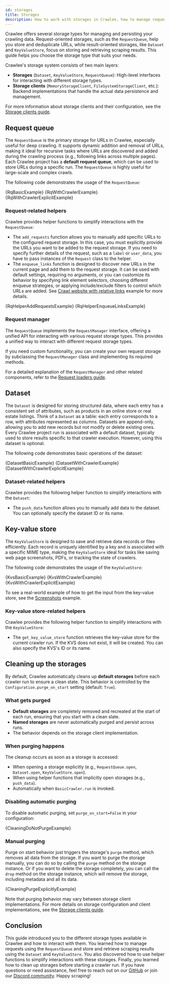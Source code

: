 ```yaml
---
id: storages
title: Storages
description: How to work with storages in Crawlee, how to manage requests and how to store and retrieve scraping results.
---
```







Crawlee offers several storage types for managing and persisting your crawling data. Request-oriented storages, such as the <ApiLink to="class/RequestQueue">`RequestQueue`</ApiLink>, help you store and deduplicate URLs, while result-oriented storages, like <ApiLink to="class/Dataset">`Dataset`</ApiLink> and <ApiLink to="class/KeyValueStore">`KeyValueStore`</ApiLink>, focus on storing and retrieving scraping results. This guide helps you choose the storage type that suits your needs.

Crawlee's storage system consists of two main layers:
- **Storages** (<ApiLink to="class/Dataset">`Dataset`</ApiLink>, <ApiLink to="class/KeyValueStore">`KeyValueStore`</ApiLink>, <ApiLink to="class/RequestQueue">`RequestQueue`</ApiLink>): High-level interfaces for interacting with different storage types.
- **Storage clients** (<ApiLink to="class/MemoryStorageClient">`MemoryStorageClient`</ApiLink>, <ApiLink to="class/FileSystemStorageClient">`FileSystemStorageClient`</ApiLink>, etc.): Backend implementations that handle the actual data persistence and management.

For more information about storage clients and their configuration, see the [Storage clients guide](./storage-clients).

## Request queue

The <ApiLink to="class/RequestQueue">`RequestQueue`</ApiLink> is the primary storage for URLs in Crawlee, especially useful for deep crawling. It supports dynamic addition and removal of URLs, making it ideal for recursive tasks where URLs are discovered and added during the crawling process (e.g., following links across multiple pages). Each Crawlee project has a **default request queue**, which can be used to store URLs during a specific run. The <ApiLink to="class/RequestQueue">`RequestQueue`</ApiLink> is highly useful for large-scale and complex crawls.

The following code demonstrates the usage of the <ApiLink to="class/RequestQueue">`RequestQueue`</ApiLink>:

<Tabs groupId="request_queue">
    <TabItem value="request_queue_basic_example" label="Basic usage" default>
        <RunnableCodeBlock className="language-python" language="python">
            {RqBasicExample}
        </RunnableCodeBlock>
    </TabItem>
    <TabItem value="request_queue_with_crawler" label="Usage with Crawler">
        <RunnableCodeBlock className="language-python" language="python">
            {RqWithCrawlerExample}
        </RunnableCodeBlock>
    </TabItem>
    <TabItem value="request_queue_with_crawler_explicit" label="Explicit usage with Crawler" default>
        <RunnableCodeBlock className="language-python" language="python">
            {RqWithCrawlerExplicitExample}
        </RunnableCodeBlock>
    </TabItem>
</Tabs>

### Request-related helpers

Crawlee provides helper functions to simplify interactions with the <ApiLink to="class/RequestQueue">`RequestQueue`</ApiLink>:

- The <ApiLink to="class/AddRequestsFunction">`add_requests`</ApiLink> function allows you to manually add specific URLs to the configured request storage. In this case, you must explicitly provide the URLs you want to be added to the request storage. If you need to specify further details of the request, such as a `label` or `user_data`, you have to pass instances of the <ApiLink to="class/Request">`Request`</ApiLink> class to the helper.
- The <ApiLink to="class/EnqueueLinksFunction">`enqueue_links`</ApiLink> function is designed to discover new URLs in the current page and add them to the request storage. It can be used with default settings, requiring no arguments, or you can customize its behavior by specifying link element selectors, choosing different enqueue strategies, or applying include/exclude filters to control which URLs are added. See [Crawl website with relative links](../examples/crawl-website-with-relative-links) example for more details.

<Tabs groupId="request_helpers">
    <TabItem value="request_helper_add_requests" label="Add requests" default>
        <RunnableCodeBlock className="language-python" language="python">
            {RqHelperAddRequestsExample}
        </RunnableCodeBlock>
    </TabItem>
    <TabItem value="request_helper_enqueue_links" label="Enqueue links">
        <RunnableCodeBlock className="language-python" language="python">
            {RqHelperEnqueueLinksExample}
        </RunnableCodeBlock>
    </TabItem>
</Tabs>

### Request manager

The <ApiLink to="class/RequestQueue">`RequestQueue`</ApiLink> implements the <ApiLink to="class/RequestManager">`RequestManager`</ApiLink> interface, offering a unified API for interacting with various request storage types. This provides a unified way to interact with different request storage types.

If you need custom functionality, you can create your own request storage by subclassing the <ApiLink to="class/RequestManager">`RequestManager`</ApiLink> class and implementing its required methods.

For a detailed explanation of the <ApiLink to="class/RequestManager">`RequestManager`</ApiLink> and other related components, refer to the [Request loaders guide](https://crawlee.dev/python/docs/guides/request-loaders).

## Dataset

The <ApiLink to="class/Dataset">`Dataset`</ApiLink> is designed for storing structured data, where each entry has a consistent set of attributes, such as products in an online store or real estate listings. Think of a <ApiLink to="class/Dataset">`Dataset`</ApiLink> as a table: each entry corresponds to a row, with attributes represented as columns. Datasets are append-only, allowing you to add new records but not modify or delete existing ones. Every Crawlee project run is associated with a default dataset, typically used to store results specific to that crawler execution. However, using this dataset is optional.

The following code demonstrates basic operations of the dataset:

<Tabs groupId="dataset_storage">
    <TabItem value="dataset_basic_example" label="Basic usage" default>
        <RunnableCodeBlock className="language-python" language="python">
            {DatasetBasicExample}
        </RunnableCodeBlock>
    </TabItem>
    <TabItem value="dataset_with_crawler" label="Usage with Crawler">
        <RunnableCodeBlock className="language-python" language="python">
            {DatasetWithCrawlerExample}
        </RunnableCodeBlock>
    </TabItem>
    <TabItem value="dataset_with_crawler_explicit" label="Explicit usage with Crawler" default>
        <RunnableCodeBlock className="language-python" language="python">
            {DatasetWithCrawlerExplicitExample}
        </RunnableCodeBlock>
    </TabItem>
</Tabs>

### Dataset-related helpers

Crawlee provides the following helper function to simplify interactions with the <ApiLink to="class/Dataset">`Dataset`</ApiLink>:

- The <ApiLink to="class/PushDataFunction">`push_data`</ApiLink> function allows you to manually add data to the dataset. You can optionally specify the dataset ID or its name.

## Key-value store

The <ApiLink to="class/KeyValueStore">`KeyValueStore`</ApiLink> is designed to save and retrieve data records or files efficiently. Each record is uniquely identified by a key and is associated with a specific MIME type, making the <ApiLink to="class/KeyValueStore">`KeyValueStore`</ApiLink> ideal for tasks like saving web page screenshots, PDFs, or tracking the state of crawlers.

The following code demonstrates the usage of the <ApiLink to="class/KeyValueStore">`KeyValueStore`</ApiLink>:

<Tabs groupId="kv_storage">
    <TabItem value="kvs_basic_example" label="Basic usage" default>
        <RunnableCodeBlock className="language-python" language="python">
            {KvsBasicExample}
        </RunnableCodeBlock>
    </TabItem>
    <TabItem value="kvs_with_crawler" label="Usage with Crawler">
        <RunnableCodeBlock className="language-python" language="python">
            {KvsWithCrawlerExample}
        </RunnableCodeBlock>
    </TabItem>
    <TabItem value="kvs_with_crawler_explicit" label="Explicit usage with Crawler" default>
        <RunnableCodeBlock className="language-python" language="python">
            {KvsWithCrawlerExplicitExample}
        </RunnableCodeBlock>
    </TabItem>
</Tabs>

To see a real-world example of how to get the input from the key-value store, see the [Screenshots](https://crawlee.dev/python/docs/examples/capture-screenshots-using-playwright) example.

### Key-value store-related helpers

Crawlee provides the following helper function to simplify interactions with the <ApiLink to="class/KeyValueStore">`KeyValueStore`</ApiLink>:

- The <ApiLink to="class/GetKeyValueStoreFunction">`get_key_value_store`</ApiLink> function retrieves the key-value store for the current crawler run. If the KVS does not exist, it will be created. You can also specify the KVS's ID or its name.

## Cleaning up the storages

By default, Crawlee automatically cleans up **default storages** before each crawler run to ensure a clean state. This behavior is controlled by the <ApiLink to="class/Configuration#purge_on_start">`Configuration.purge_on_start`</ApiLink> setting (default: `True`).

### What gets purged

- **Default storages** are completely removed and recreated at the start of each run, ensuring that you start with a clean slate.
- **Named storages** are never automatically purged and persist across runs.
- The behavior depends on the storage client implementation.

### When purging happens

The cleanup occurs as soon as a storage is accessed:
- When opening a storage explicitly (e.g., <ApiLink to="class/RequestQueue#open">`RequestQueue.open`</ApiLink>, <ApiLink to="class/Dataset#open">`Dataset.open`</ApiLink>, <ApiLink to="class/KeyValueStore#open">`KeyValueStore.open`</ApiLink>).
- When using helper functions that implicitly open storages (e.g., <ApiLink to="class/PushDataFunction">`push_data`</ApiLink>).
- Automatically when <ApiLink to="class/BasicCrawler#run">`BasicCrawler.run`</ApiLink> is invoked.

### Disabling automatic purging

To disable automatic purging, set `purge_on_start=False` in your configuration:

<RunnableCodeBlock className="language-python" language="python">
    {CleaningDoNotPurgeExample}
</RunnableCodeBlock>

### Manual purging

Purge on start behavior just triggers the storage's `purge` method, which removes all data from the storage. If you want to purge the storage manually, you can do so by calling the `purge` method on the storage instance. Or if you want to delete the storage completely, you can call the `drop` method on the storage instance, which will remove the storage, including metadata and all its data.

<RunnableCodeBlock className="language-python" language="python">
    {CleaningPurgeExplicitlyExample}
</RunnableCodeBlock>

Note that purging behavior may vary between storage client implementations. For more details on storage configuration and client implementations, see the [Storage clients guide](./storage-clients).

## Conclusion

This guide introduced you to the different storage types available in Crawlee and how to interact with them. You learned how to manage requests using the <ApiLink to="class/RequestQueue">`RequestQueue`</ApiLink> and store and retrieve scraping results using the <ApiLink to="class/Dataset">`Dataset`</ApiLink> and <ApiLink to="class/KeyValueStore">`KeyValueStore`</ApiLink>. You also discovered how to use helper functions to simplify interactions with these storages. Finally, you learned how to clean up storages before starting a crawler run. If you have questions or need assistance, feel free to reach out on our [GitHub](https://github.com/apify/crawlee-python) or join our [Discord community](https://discord.com/invite/jyEM2PRvMU). Happy scraping!

